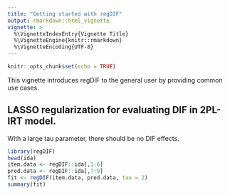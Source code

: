 ```yaml
---
title: "Getting started with regDIF"
output: rmarkdown::html_vignette
vignette: >
  %\VignetteIndexEntry{Vignette Title}
  %\VignetteEngine{knitr::rmarkdown}
  %\VignetteEncoding{UTF-8}
---
```


```r
knitr::opts_chunk$set(echo = TRUE)
```

This vignette introduces regDIF to the general user by providing common use
cases.

## LASSO regularization for evaluating DIF in 2PL-IRT model.

With a large tau parameter, there should be no DIF effects.
```r
library(regDIF)
head(ida)
item.data <- regDIF::ida[,1:6]
pred.data <- regDIF::ida[,7:9]
fit <- regDIF(item.data, pred.data, tau = 2)
summary(fit)
```

